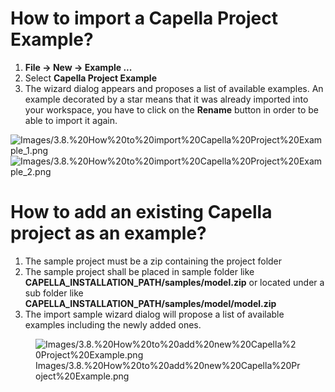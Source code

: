 
= How to import a Capella Project Example? =

# '''File -> New -> Example ...'''
# Select '''Capella Project Example'''
# The wizard dialog appears and proposes a list of available examples. An example decorated by a star means that it was already imported into your workspace, you have to click on the '''Rename''' button in order to be able to import it again. 

[[Image:Images/3.8.%20How%20to%20import%20Capella%20Project%20Example_1.png]]
[[Image:Images/3.8.%20How%20to%20import%20Capella%20Project%20Example_2.png]]

= How to add an existing Capella project as an example? =
# The sample project must be a zip containing the project folder
# The sample project shall be placed in sample folder like '''CAPELLA_INSTALLATION_PATH/samples/model.zip''' or located under a sub folder like '''CAPELLA_INSTALLATION_PATH/samples/model/model.zip'''
# The import sample wizard dialog will propose a list of available examples including the newly added ones.
[[Image:Images/3.8.%20How%20to%20add%20new%20Capella%20Project%20Example.png]]
